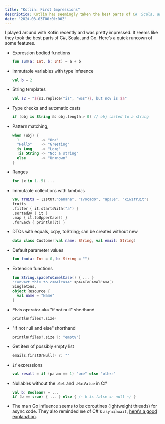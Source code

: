 ```yaml
---
title: "Kotlin: First Impressions"
description: Kotlin has seemingly taken the best parts of C#, Scala, and Go. The result is impressive.
date: "2020-03-03T00:00:00Z"
---
```


I played around with Kotlin recently and was pretty impressed. It seems like they took the best parts of C#, Scala, and Go. Here's a quick rundown of some features.

- Expression bodied functions
  ```kotlin
  fun sum(a: Int, b: Int) = a + b
  ```

- Immutable variables with type inference
  ```kotlin
  val b = 2
  ```

- String templates
  ```kotlin
  val s2 = "${s1.replace("is", "was")}, but now is $a"
  ```

- Type checks and automatic casts
  ```kotlin
  if (obj is String && obj.length > 0) // obj casted to a string
  ```

- Pattern matching,
  ```kotlin
  when (obj) {
    1          -> "One"
    "Hello"    -> "Greeting"
    is Long    -> "Long"
    !is String -> "Not a string"
    else       -> "Unknown"
  }
  ```

- Ranges
  ```kotlin
  for (x in 1..5) ...
  ```

- Immutable collections with lambdas
  ```kotlin
  val fruits = listOf("banana", "avocado", "apple", "kiwifruit")
  fruits
  .filter { it.startsWith("a") }
  .sortedBy { it }
  .map { it.toUpperCase() }
  .forEach { println(it) }
  ```

- DTOs with equals, copy, toString; can be created without new
  ```kotlin
  data class Customer(val name: String, val email: String)
  ```

- Default parameter values
  ```kotlin
  fun foo(a: Int = 0, b: String = "")
  ```

- Extension functions
  ```kotlin
  fun String.spaceToCamelCase() { ... }
  "Convert this to camelcase".spaceToCamelCase()
  Singletons,
  object Resource {
    val name = "Name"
  }
  ```

- Elvis operator aka "if not null" shorthand
  ```kotlin
  println(files?.size)
  ```

- "If not null and else" shorthand
  ```kotlin
  println(files?.size ?: "empty")
  ```

- Get item of possibly empty list
  ```kotlin
  emails.firstOrNull() ?: ""
  ```

- `if` expressions
  ```kotlin
  val result = if (param == 1) "one" else "other"
  ```

- Nullables without the `.Get` and `.HasValue` in C#
  ```kotlin
  val b: Boolean? = ...
  if (b == true) { ... } else { /* b is false or null */ }
  ```

- The main Go influence seems to be coroutines (lightweight threads) for async code. They also reminded me of C#'s `async`/`await`, [here's a good explanation](https://kotlinlang.org/docs/reference/coroutines/basics.html).
